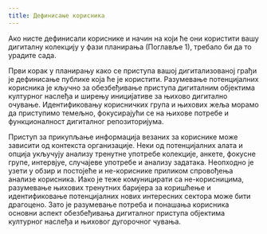 ```yaml
---
title: Дефинисање корисника
---
```

Ако нисте дефинисали кориснике и начин на који ће они користити вашу дигиталну колекцију у фази планирања (Поглавље 1), требало би да то урадите сада.

Први корак у планирању како се приступа вашој дигитализованој грађи је дефинисање публике која ће је користити. Разумевање потенцијалних корисника је кључно за обезбеђивање приступа дигиталним објектима културног наслеђа и ширењу иницијативе за њихово дигитално очување. Идентификовању корисничких група и њихових жеља морамо да приступимо темељно, фокусирајући се на њихове потребе и функционалност дигиталног репозиторијума.

Приступ за прикупљање информација везаних за кориснике може зависити од контекста организације. Неки од потенцијалних алата и опција укључују анализу тренутне употребе колекције, анкете, фокусне групе, интервјуе, случајеве употребе и анализу задатака. Неопходно је узети у обзир и постојеће и не-кориснике приликом спровођења анализе корисника. Иако је теже комуницирати са не-корисницима, разумевање њихових тренутних баријера за коришћење и идентификовање потенцијалних нових интересних сектора може бити драгоцено. Зато је разумевање потреба и понашања корисника основни аспект обезбеђивања дигиталног приступа објектима културног наслеђа и њиховог дугорочног чувања.
